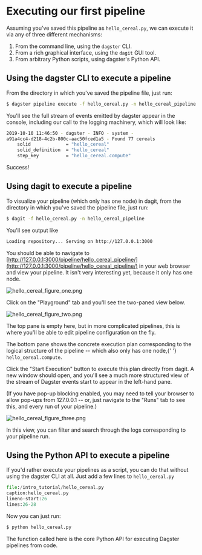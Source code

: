 
# Executing our first pipeline

Assuming you've saved this pipeline as `hello_cereal.py`, we can
execute it via any of three different mechanisms:

1. From the command line, using the `dagster` CLI.
2. From a rich graphical interface, using the `dagit` GUI tool.
3. From arbitrary Python scripts, using dagster's Python API.

## Using the dagster CLI to execute a pipeline

From the directory in which you've saved the pipeline file, just run:

```bash
$ dagster pipeline execute -f hello_cereal.py -n hello_cereal_pipeline
```

You'll see the full stream of events emitted by dagster appear in the console,
including our call to the logging machinery, which will look like:

```bash
2019-10-10 11:46:50 - dagster - INFO - system -
a91a4cc4-d218-4c2b-800c-aac50fced1a5 - Found 77 cereals
    solid             = "hello_cereal"
    solid_definition  = "hello_cereal"
    step_key          = "hello_cereal.compute"
```

Success!

## Using dagit to execute a pipeline

To visualize your pipeline (which only has one node) in dagit, from the
directory in which you've saved the pipeline file, just run:

```bash
$ dagit -f hello_cereal.py -n hello_cereal_pipeline
```

You'll see output like

```bash
Loading repository... Serving on http://127.0.0.1:3000
```

You should be able to navigate to [http://127.0.0.1:3000/pipeline/hello_cereal_pipeline/](http://127.0.0.1:3000/pipeline/hello_cereal_pipeline/) in your web browser and view your pipeline.
It isn't very interesting yet, because it only has one node.

![hello_cereal_figure_one.png](/assets/images/tutorial/hello_cereal_figure_one.png)

Click on the "Playground" tab and you'll see the two-paned view below.

![hello_cereal_figure_two.png](/assets/images/tutorial/hello_cereal_figure_two.png)

The top pane is empty here, but in more complicated pipelines, this is where
you'll be able to edit pipeline configuration on the fly.

The bottom pane shows the concrete execution plan corresponding to the logical
structure of the pipeline -- which also only has one node,{' '}
`hello_cereal.compute`.

Click the "Start Execution" button to execute this plan directly from dagit. A
new window should open, and you'll see a much more structured view of the
stream of Dagster events start to appear in the left-hand pane.

(If you have pop-up blocking enabled, you may need to tell your browser to
allow pop-ups from 127.0.0.1 -- or, just navigate to the "Runs" tab to see
this, and every run of your pipeline.)

![hello_cereal_figure_three.png](/assets/images/tutorial/hello_cereal_figure_three.png)

In this view, you can filter and search through the logs corresponding to your
pipeline run.

## Using the Python API to execute a pipeline

If you'd rather execute your pipelines as a script, you can do that without
using the dagster CLI at all. Just add a few lines to
`hello_cereal.py`

```python literalinclude
file:/intro_tutorial/hello_cereal.py
caption:hello_cereal.py
lineno-start:26
lines:26-28
```

Now you can just run:

```bash
$ python hello_cereal.py
```

The <PyObject module="dagster" object="execute_pipeline" displayText="execute_pipeline()" /> function
called here is the core Python API for executing Dagster pipelines from code.
